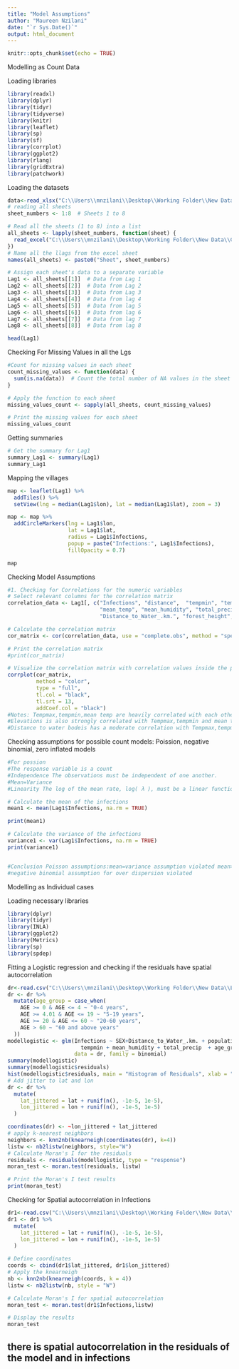 ```yaml
---
title: "Model Assumptions"
author: "Maureen Nzilani"
date: "`r Sys.Date()`"
output: html_document
---
```


```r
knitr::opts_chunk$set(echo = TRUE)
```

Modelling as Count Data

Loading libraries 
```r
library(readxl)
library(dplyr)
library(tidyr)
library(tidyverse)
library(knitr)
library(leaflet)
library(sp)
library(sf)
library(corrplot)
library(ggplot2)
library(rlang)
library(gridExtra)
library(patchwork)
```
Loading the datasets
```r
data<-read_xlsx("C:\\Users\\mnzilani\\Desktop\\Working Folder\\New Data\\Counts\\Counts.xlsx")
# reading all sheets
sheet_numbers <- 1:8  # Sheets 1 to 8

# Read all the sheets (1 to 8) into a list
all_sheets <- lapply(sheet_numbers, function(sheet) {
  read_excel("C:\\Users\\mnzilani\\Desktop\\Working Folder\\New Data\\Counts\\Counts.xlsx", sheet = sheet)
})
# Name all the llags from the excel sheet
names(all_sheets) <- paste0("Sheet", sheet_numbers)

# Assign each sheet's data to a separate variable
Lag1 <- all_sheets[[1]]  # Data from Lag 1
Lag2 <- all_sheets[[2]]  # Data from Lag 2
Lag3 <- all_sheets[[3]]  # Data from Lag 3
Lag4 <- all_sheets[[4]]  # Data from lag 4
Lag5 <- all_sheets[[5]]  # Data from lag 5
Lag6 <- all_sheets[[6]]  # Data from lag 6
Lag7 <- all_sheets[[7]]  # Data from lag 7
Lag8 <- all_sheets[[8]]  # Data from lag 8

head(Lag1)
```
Checking For Missing Values in all the Lgs
```r
#Count for missing values in each sheet
count_missing_values <- function(data) {
  sum(is.na(data))  # Count the total number of NA values in the sheet
}

# Apply the function to each sheet
missing_values_count <- sapply(all_sheets, count_missing_values)

# Print the missing values for each sheet
missing_values_count
```
Getting summaries
```r

# Get the summary for Lag1
summary_Lag1 <- summary(Lag1)
summary_Lag1
```
Mapping the villages
```r

map <- leaflet(Lag1) %>%
  addTiles() %>%
  setView(lng = median(Lag1$lon), lat = median(Lag1$lat), zoom = 3)

map <- map %>% 
  addCircleMarkers(lng = Lag1$lon, 
                   lat = Lag1$lat,
                   radius = Lag1$Infections,
                   popup = paste("Infections:", Lag1$Infections),
                   fillOpacity = 0.7)

map
```

Checking Model Assumptions
```r
#1. Checking for Correlations for the numeric variables
# Select relevant columns for the correlation matrix
correlation_data <- Lag1[, c("Infections", "distance",  "tempmin", "tempmax", 
                             "mean_temp", "mean_humidity", "total_precip", "population_density", 
                             "Distance_to_Water_.km.", "forest_height", "Elevation", "LULC")]

# Calculate the correlation matrix
cor_matrix <- cor(correlation_data, use = "complete.obs", method = "spearman")

# Print the correlation matrix
#print(cor_matrix)

# Visualize the correlation matrix with correlation values inside the plot
corrplot(cor_matrix, 
         method = "color", 
         type = "full", 
         tl.col = "black", 
         tl.srt = 13, 
         addCoef.col = "black")
#Notes: Tempmax,tempmin,mean temp are heavily correlated with each other.
#Elevations is also strongly correlated with Tempmax,tempmin and mean temp
#Distance to water bodeis has a moderate correlation with Tempmax,tempmin,mean temp

```

Checking assumptions for possible count models: Poission, negative binomial, zero inflated models
```r
#For possion
#The response variable is a count
#Independence The observations must be independent of one another.
#Mean=Variance
#Linearity The log of the mean rate, log( λ ), must be a linear function of x.

# Calculate the mean of the infections
mean1 <- mean(Lag1$Infections, na.rm = TRUE)

print(mean1)

# Calculate the variance of the infections
variance1 <- var(Lag1$Infections, na.rm = TRUE)
print(variance1)


#Conclusion Poisson assumptions:mean=variance assumption violated mean>variance(under dispersion) {fit a possion model with log link}
#negative binomial assumption for over dispersion violated

```

Modelling as Individual cases

Loading necessary libraries
```r
library(dplyr)
library(tidyr)
library(INLA)
library(ggplot2)
library(Metrics)
library(sp)
library(spdep)
```

Fitting a Logistic regression and checking if the residuals have spatial autocorrelation
```r
dr<-read.csv("C:\\Users\\mnzilani\\Desktop\\Working Folder\\New Data\\Lags\\L3.csv")
dr <- dr %>%
  mutate(age_group = case_when(
    AGE >= 0 & AGE <= 4 ~ "0-4 years",
    AGE >= 4.01 & AGE <= 19 ~ "5-19 years",
    AGE >= 20 & AGE <= 60 ~ "20-60 years",
    AGE > 60 ~ "60 and above years"
  ))
modellogistic <- glm(Infections ~ SEX+Distance_to_Water_.km. + population_density + forest_height +
                       tempmin + mean_humidity + total_precip  + age_group+ distance+Distance_to_Water_.km., 
                     data = dr, family = binomial)
summary(modellogistic)
summary(modellogistic$residuals)
hist(modellogistic$residuals, main = "Histogram of Residuals", xlab = "Residuals")
# Add jitter to lat and lon 
dr <- dr %>%
  mutate(
    lat_jittered = lat + runif(n(), -1e-5, 1e-5),
    lon_jittered = lon + runif(n(), -1e-5, 1e-5)
  )

coordinates(dr) <- ~lon_jittered + lat_jittered   
# apply k-nearest neighbors 
neighbors <- knn2nb(knearneigh(coordinates(dr), k=4))
listw <- nb2listw(neighbors, style="W")
# Calculate Moran's I for the residuals
residuals <- residuals(modellogistic, type = "response")
moran_test <- moran.test(residuals, listw)

# Print the Moran's I test results
print(moran_test)
```

Checking for Spatial autocorrelation in Infections
```r
dr1<-read.csv("C:\\Users\\mnzilani\\Desktop\\Working Folder\\New Data\\Lags\\L3.csv")
dr1 <- dr1 %>%
  mutate(
    lat_jittered = lat + runif(n(), -1e-5, 1e-5),
    lon_jittered = lon + runif(n(), -1e-5, 1e-5)
  )

# Define coordinates 
coords <- cbind(dr1$lat_jittered, dr1$lon_jittered)
# Apply the knearneigh 
nb <- knn2nb(knearneigh(coords, k = 4))
listw <- nb2listw(nb, style = "W")

# Calculate Moran's I for spatial autocorrelation
moran_test <- moran.test(dr1$Infections,listw)

# Display the results
moran_test
```
## there is spatial autocorrelation in the residuals of the model and in infections
